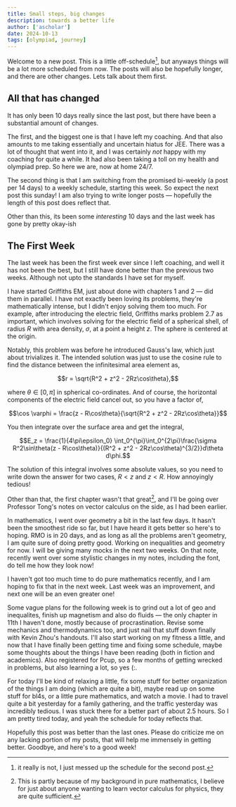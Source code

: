 ```yaml
---
title: Small steps, big changes
description: towards a better life
author: ['ascholar']
date: 2024-10-13 
tags: [olympiad, journey]
---
```

Welcome to a new post. This is a little off-schedule[^1], but anyways things will be a lot
more scheduled from now. The posts will also be hopefully longer, and there are other changes. Lets talk
about them first.

## All that has changed

It has only been 10 days really since the last post, but there have been a substantial amount of changes.

The first, and the biggest one is that I have left my coaching. And that also amounts to me taking
essentially and uncertain hiatus for JEE. There was a lot of thought that went into it, and I was
certainly _not_ happy with my coaching for quite a while. It had also been taking a toll on my health and
olympiad prep. So here we are, now at home 24/7.

The second thing is that I am switching from the promised bi-weekly (a post per 14 days) to
a weekly schedule, starting this week. So expect the next post this sunday! I am also trying to
write longer posts — hopefully the length of this post does reflect that.

Other than this, its been some _interesting_ 10 days and the last week has gone by pretty okay-ish

## The First Week

The last week has been the first week ever since I left coaching, and well it has not been the best,
but I still have done better than the previous two weeks. Although not upto the standards I have set for myself.

I have started Griffiths EM, just about done with chapters 1 and 2 — did them in parallel. I have not
exactly been loving its problems, they're mathematically intense, but I didn't enjoy solving them too
much. For example, after introducing the electric field, Griffiths marks problem 2.7 as important,
which involves solving for the electric field of a spherical shell, of radius $R$ with area density,
$\sigma$, at a point a height $z$. The sphere is centered at the origin.

Notably, this problem was before he introduced Gauss's law, which just about trivializes it. The
intended solution was just to use the cosine rule to find the distance between the infinitesimal area element as,

$$r = \sqrt{R^2 + z^2 - 2Rz\cos\theta},$$

where $\theta \in [0, \pi]$ in spherical co-ordinates. And of course, the horizontal components of the electric field cancel out, so you have a factor of,

$$\cos \varphi = \frac{z - R\cos\theta}{\sqrt{R^2 + z^2 - 2Rz\cos\theta}}$$

You then integrate over the surface area and get the integral,

$$E_z = \frac{1}{4\pi\epsilon_0} \int_0^{\pi}\int_0^{2\pi}\frac{\sigma R^2\sin\theta(z - R\cos\theta)}{(R^2 + z^2 - 2Rz\cos\theta)^{3/2}}d\theta d\phi.$$

The solution of this integral involves some absolute values, so you need to write down the answer for
two cases, $R < z$ and $z < R$. How annoyingly tedious!

Other than that, the first chapter wasn't that great[^2], and I'll be going over Professor Tong's notes
on vector calculus on the side, as I had been earlier.

In mathematics, I went over geometry a bit in the last few days. It hasn't been the smoothest
ride so far, but I have heard it gets better so here's to hoping. RMO is in 20 days, and as long as all the problems aren't geometry, I am quite sure of doing pretty good. Working on inequalities and geometry for now. I will be giving many mocks in the next two weeks. On that note, recently
went over some stylistic changes in my notes, including the font, do tell me how they look now!

I haven't got too much time to do pure mathematics recently, and I am hoping to fix that
in the next week. Last week was an improvement, and next one will be an even greater one!

Some vague plans for the following week is to grind out a lot of geo and inequalites, finish up
magnetism and also do fluids — the only chapter in 11th I haven't done, mostly because of
procrastination. Revise some mechanics and thermodynamics too, and just nail that stuff down
finally with Kevin Zhou's handouts. I'll also start working on my fitness a little,
and now that I have finally been getting time and fixing some schedule, maybe some thoughts
about the things I have been reading (both in fiction and academics). Also registered for
Pcup, so a few months of getting wrecked in problems, but also learning a lot, so yes (:.

For today I'll be kind of relaxing a little, fix some stuff for better organization of the things I am doing (which are quite a bit), maybe read up on some stuff for bl4s, or a little pure mathematics, and watch a movie. I had to travel quite a bit yesterday for a family gathering, and the traffic yesterday was incredibly tedious.
I was stuck there for a better part of about 2.5 hours. So I am pretty tired today, and yeah the schedule for today reflects that.

Hopefully this post was better than the last ones. Please do criticize me on any lacking portion of my posts, that will help me immensely in getting better. Goodbye, and here's to a good week!

[^1]: it really is not, I just messed up the schedule for the second post.
[^2]: This is partly because of my background in pure mathematics, I believe for just about anyone wanting to learn vector calculus for physics, they are quite sufficient.
